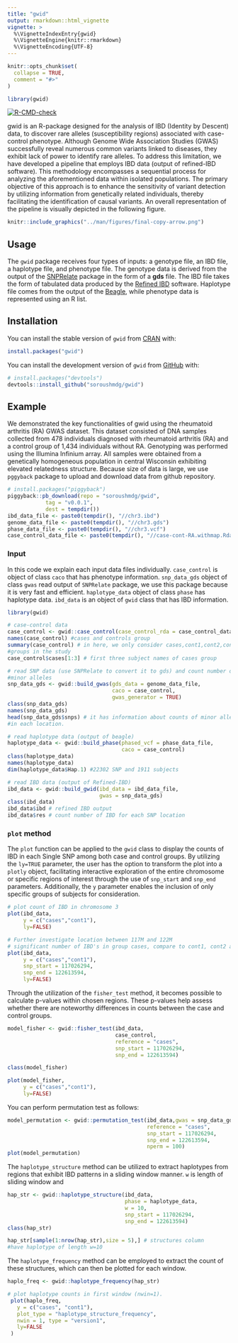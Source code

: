 ```yaml
---
title: "gwid"
output: rmarkdown::html_vignette
vignette: >
  %\VignetteIndexEntry{gwid}
  %\VignetteEngine{knitr::rmarkdown}
  %\VignetteEncoding{UTF-8}
---
```


```r
knitr::opts_chunk$set(
  collapse = TRUE,
  comment = "#>"
)
```

```r
library(gwid)
```

<!-- badges: start -->
[![R-CMD-check](https://github.com/soroushmdg/gwid/actions/workflows/R-CMD-check.yaml/badge.svg)](https://github.com/soroushmdg/gwid/actions/workflows/R-CMD-check.yaml)
<!-- badges: end -->

gwid is an R-package designed for the analysis
of IBD (Identity by Descent) data, to discover rare alleles 
(susceptibility regions) associated with case-control phenotype. 
Although Genome Wide Association Studies (GWAS) successfully reveal numerous 
common variants linked to diseases, they exhibit lack of power to identify rare 
alleles. To address this limitation, we have developed a pipeline that employs 
IBD data (output of refined-IBD software). This methodology encompasses a 
sequential process for analyzing the aforementioned data within isolated 
populations. The primary objective of this approach is to enhance the 
sensitivity of variant detection by utilizing information from genetically 
related individuals, thereby facilitating the identification of causal variants. 
An overall representation of the pipeline is visually depicted in the following
figure.



```r
knitr::include_graphics("../man/figures/final-copy-arrow.png")
``` 
## Usage

The `gwid` package receives four types of inputs: a genotype file, an IBD file, a haplotype file, and  phenotype file. The genotype data is derived from the output of the [SNPRelate](https://www.bioconductor.org/packages/release/bioc/html/SNPRelate.html) package in the form of a **gds** file. The IBD file takes the form of tabulated data produced by the [Refined IBD](https://faculty.washington.edu/browning/refined-ibd.html) software. Haplotype file comes from the output of the [Beagle](http://faculty.washington.edu/browning/beagle/beagle.html), while phenotype data is represented using an R list.

## Installation

You can install the stable version of `gwid` from [CRAN](https://cran.r-project.org/) with:

```r
install.packages("gwid")
```

You can install the development version of `gwid` from [GitHub](https://github.com/) with:

```r
# install.packages("devtools")
devtools::install_github("soroushmdg/gwid")
```

## Example

We demonstrated the key functionalities of gwid using the rheumatoid 
arthritis (RA) GWAS dataset. This dataset consisted of DNA samples 
collected from 478 individuals diagnosed with rheumatoid arthritis (RA) 
and a control
group of 1,434 individuals without RA. Genotyping was performed using 
the Illumina Infinium array. All samples were
obtained from a genetically homogeneous population in central Wisconsin 
exhibiting elevated relatedness structure. Because size of data is large, 
we use `pggyback` package to upload and download data from github repository. 

```r
# install.packages("piggyback")
piggyback::pb_download(repo = "soroushmdg/gwid",
            tag = "v0.0.1",
            dest = tempdir())
ibd_data_file <- paste0(tempdir(), "//chr3.ibd")
genome_data_file <- paste0(tempdir(), "//chr3.gds")
phase_data_file <- paste0(tempdir(), "//chr3.vcf")
case_control_data_file <- paste0(tempdir(), "//case-cont-RA.withmap.Rda")
```

### Input

In this code we explain each input data files individually. `case_control` 
is object of class `caco` that has phenotype information.  `snp_data_gds` 
object of class `gwas` read output of `SNPRelate` package, we use this 
package because it is very fast and efficient. `haplotype_data` object of 
class `phase` has haplotype data. `ibd_data` is an object of `gwid` class 
that has IBD information.  

```r
library(gwid)

# case-control data
case_control <- gwid::case_control(case_control_rda = case_control_data_file)
names(case_control) #cases and controls group
summary(case_control) # in here, we only consider cases,cont1,cont2,cont3
#groups in the study
case_control$cases[1:3] # first three subject names of cases group

# read SNP data (use SNPRelate to convert it to gds) and count number of
#minor alleles  
snp_data_gds <- gwid::build_gwas(gds_data = genome_data_file,
                                 caco = case_control,
                                 gwas_generator = TRUE)
class(snp_data_gds)
names(snp_data_gds)
head(snp_data_gds$snps) # it has information about counts of minor alleles 
#in each location.

# read haplotype data (output of beagle)
haplotype_data <- gwid::build_phase(phased_vcf = phase_data_file,
                                    caco = case_control)
class(haplotype_data)
names(haplotype_data)
dim(haplotype_data$Hap.1) #22302 SNP and 1911 subjects

# read IBD data (output of Refined-IBD)
ibd_data <- gwid::build_gwid(ibd_data = ibd_data_file,
                             gwas = snp_data_gds)
class(ibd_data)
ibd_data$ibd # refined IBD output
ibd_data$res # count number of IBD for each SNP location 

```


### `plot` method

The `plot` function can be applied to the `gwid` class to display the counts of
IBD in each Single SNP among both case and control groups. 
By utilizing the `ly=TRUE` parameter, the user has the option to transform 
the plot into a `plotly` object, facilitating interactive exploration of 
the entire chromosome or specific regions of interest through the use of 
`snp_start` and `snp_end` parameters. Additionally, the `y` parameter enables 
the inclusion of only specific groups of subjects for consideration.


```r
# plot count of IBD in chromosome 3
plot(ibd_data,
     y = c("cases","cont1"),
     ly=FALSE) 

# Further investigate location between 117M and 122M
# significant number of IBD's in group cases, compare to cont1, cont2 and cont3.
plot(ibd_data,
     y = c("cases","cont1"),
     snp_start = 117026294,
     snp_end = 122613594,
     ly=FALSE) 

```

Through the utilization of the `fisher_test` method, it becomes possible to calculate p-values within chosen regions. These p-values help assess whether there are noteworthy differences in counts between the case and control groups.

```r
model_fisher <- gwid::fisher_test(ibd_data,
                                  case_control,
                                  reference = "cases",           
                                  snp_start = 117026294,
                                  snp_end = 122613594)

class(model_fisher)

plot(model_fisher, 
     y = c("cases","cont1"),
     ly=FALSE)
```

You can perform permutation test as follows: 

```r
model_permutation <- gwid::permutation_test(ibd_data,gwas = snp_data_gds,
                                            reference = "cases",
                                            snp_start = 117026294,
                                            snp_end = 122613594,
                                            nperm = 100)
plot(model_permutation)
```



The `haplotype_structure` method can be utilized to extract haplotypes 
from regions that exhibit IBD patterns in a sliding window manner. `w` is 
length of sliding window and 

```r
hap_str <- gwid::haplotype_structure(ibd_data,
                                     phase = haplotype_data,
                                     w = 10,
                                     snp_start = 117026294,
                                     snp_end = 122613594)
class(hap_str)

hap_str[sample(1:nrow(hap_str),size = 5),] # structures column 
#have haplotype of length w=10 
```

The `haplotype_frequency` method can be employed to extract the count of 
these structures, which can then be plotted for each window.

```r
haplo_freq <- gwid::haplotype_frequency(hap_str)
```


```r

# plot haplotype counts in first window (nwin=1).
 plot(haplo_freq,
   y = c("cases", "cont1"),
   plot_type = "haplotype_structure_frequency",
   nwin = 1, type = "version1",
   ly=FALSE
 )

```



